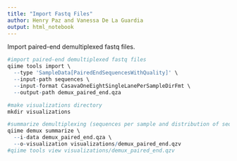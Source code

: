 ```yaml
---
title: "Import Fastq Files"
author: Henry Paz and Vanessa De La Guardia
output: html_notebook
---
```


Import paired-end demultiplexed fastq files.
```r
#import paired-end demultiplexed fastq files
qiime tools import \
  --type 'SampleData[PairedEndSequencesWithQuality]' \
  --input-path sequences \
  --input-format CasavaOneEightSingleLanePerSampleDirFmt \
  --output-path demux_paired_end.qza

#make visualizations directory
mkdir visualizations

#summarize demultiplexing (sequences per sample and distribution of sequence quality at each position)
qiime demux summarize \
  --i-data demux_paired_end.qza \
  --o-visualization visualizations/demux_paired_end.qzv 
#qiime tools view visualizations/demux_paired_end.qzv  
```


